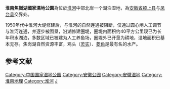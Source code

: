 {{unreferenced|time=2011-01-18T06:52:05+00:00}}
{{notability unreferenced|time=2011-01-11T04:33:47+00:00}}

{{中国自然保护单位
|级别 = 国家湿地公园
|名称 = 焦岗湖
|子项 = 
|图片 = 
|图片大小 = 
|说明 = 
|省名 = 
|市/县名 = 
|所在 = [[安徽省|安徽省]][[淮南市|淮南市]][[凤台县|凤台县]][[毛集实验区|毛集实验区]]
|分类 = 
|面积 = 3267 hm<sup>2</sup>
|建立时间 = 
}}

'''淮南焦崗湖國家濕地公園'''為位於[[淮河|淮河]]中部北岸一个湖泊湿地，為[[安徽省|安徽省]][[颍上县|颍上县]]与[[凤台县|凤台县]]交界处。

1950年代中淮河大堤修建后，与淮河的自然连通被阻断，仅通过圆心闸人工调节与淮河连通，并逐步被围垦，沿湖修建圈堤，圈堤内面积约40平方公里现已为长年积水湖泊，多数区域已被建为人工养鱼场，圈堤外已开垦为耕地，湿地面积已基本无存。焦岗湖自然资源丰富，鸡头（[[芡实|芡实]]）、[[菱角|菱角]]是最有名的水产。

== 参考文献 ==
{{Reflist}}

[[Category:中国国家湿地公园|Category:中国国家湿地公园]]
[[Category:安徽公园|Category:安徽公园]]
[[Category:安徽湿地|Category:安徽湿地]]
[[Category:淮南地理|Category:淮南地理]]
[[Category:淮河|Category:淮河]]
[[Category:国家4A级旅游景区|J]]